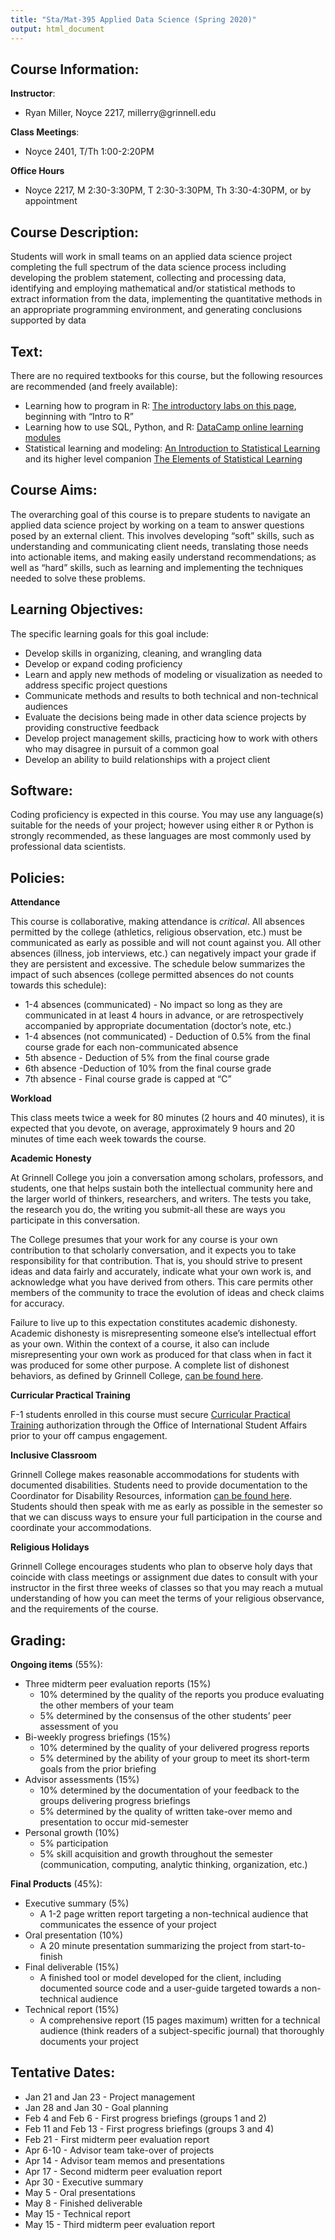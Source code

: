 ```yaml
---
title: "Sta/Mat-395 Applied Data Science (Spring 2020)"
output: html_document
---
```


## Course Information:

**Instructor**:

- Ryan Miller, Noyce 2217, millerry\@grinnell.edu

**Class Meetings**: 

- Noyce 2401, T/Th 1:00-2:20PM

**Office Hours**

- Noyce 2217, M 2:30-3:30PM, T 2:30-3:30PM, Th 3:30-4:30PM, or by appointment

## Course Description:

Students will work in small teams on an applied data science project completing the full spectrum of the data science process including developing the problem statement, collecting and processing data, identifying and employing mathematical and/or statistical methods to extract information from the data, implementing the quantitative methods in an appropriate programming environment, and generating conclusions supported by data

## Text:

There are no required textbooks for this course, but the following resources are recommended (and freely available):

- Learning how to program in R: [The introductory labs on this page](https://remiller1450.github.io/sta230f19.html), beginning with "Intro to R"
- Learning how to use SQL, Python, and R: [DataCamp online learning modules](https://remiller1450.github.io/sta230f19.html)
- Statistical learning and modeling: [An Introduction to Statistical Learning](http://faculty.marshall.usc.edu/gareth-james/ISL/ISLR%20Seventh%20Printing.pdf) and its higher level companion [The Elements of Statistical Learning](https://web.stanford.edu/~hastie/ElemStatLearn/printings/ESLII_print12.pdf)

## Course Aims:

The overarching goal of this course is to prepare students to navigate an applied data science project by working on a team to answer questions posed by an external client.  This involves developing "soft" skills, such as understanding and communicating client needs, translating those needs into actionable items, and making easily understand recommendations; as well as "hard" skills, such as learning and implementing the techniques needed to solve these problems.

## Learning Objectives:

The specific learning goals for this goal include:

- Develop skills in organizing, cleaning, and wrangling data
- Develop or expand coding proficiency
- Learn and apply new methods of modeling or visualization as needed to address specific project questions
- Communicate methods and results to both technical and non-technical audiences
- Evaluate the decisions being made in other data science projects by providing constructive feedback
- Develop project management skills, practicing how to work with others who may disagree in pursuit of a common goal
- Develop an ability to build relationships with a project client

## Software:

Coding proficiency is expected in this course. You may use any language(s) suitable for the needs of your project; however using either `R` or Python is strongly recommended, as these languages are most commonly used by professional data scientists.

## Policies:

**Attendance**

This course is collaborative, making attendance is *critical*.  All absences permitted by the college (athletics, religious observation, etc.) must be communicated as early as possible and will not count against you. All other absences (illness, job interviews, etc.) can negatively impact your grade if they are persistent and excessive. The schedule below summarizes the impact of such absences (college permitted absences do not counts towards this schedule):

- 1-4 absences (communicated) - No impact so long as they are communicated in at least 4 hours  in advance, or are retrospectively accompanied by appropriate documentation (doctor's note, etc.)
- 1-4 absences (not communicated) - Deduction of 0.5% from the final course grade for each non-communicated absence
- 5th absence - Deduction of 5% from the final course grade
- 6th absence -Deduction of 10% from the final course grade
- 7th absence - Final course grade is capped at "C"

**Workload**

This class meets twice a week for 80 minutes (2 hours and 40 minutes), it is expected that you devote, on average, approximately 9 hours and 20 minutes of time each week towards the course.

**Academic Honesty**

At Grinnell College you join a conversation among scholars, professors, and students, one that helps sustain both the intellectual community here and the larger world of thinkers, researchers, and writers. The tests you take, the research you do, the writing you submit-all these are ways you participate in this conversation.

The College presumes that your work for any course is your own contribution to that scholarly conversation, and it expects you to take responsibility for that contribution. That is, you should strive to present ideas and data fairly and accurately, indicate what your own work is, and acknowledge what you have derived from others. This care permits other members of the community to trace the evolution of ideas and check claims for accuracy.

Failure to live up to this expectation constitutes academic dishonesty. Academic dishonesty is misrepresenting someone else's intellectual effort as your own. Within the context of a course, it also can include misrepresenting your own work as produced for that class when in fact it was produced for some other purpose.  A complete list of dishonest behaviors, as defined by Grinnell College, [can be found here](https://catalog.grinnell.edu/content.php?catoid=12&navoid=2537#alleged-violation).

**Curricular Practical Training**

F-1 students enrolled in this course must secure [Curricular Practical Training](https://grinco.sharepoint.com/sites/StudentAffairs/OISA/Shared%20Documents/F-1%20Curricular%20Practical%20Training%20for%20Internships.pdf) authorization through the Office of International Student Affairs prior to your off campus engagement.

**Inclusive Classroom**

Grinnell College makes reasonable accommodations for students with documented disabilities.  Students need to provide documentation to the Coordinator for Disability Resources, information [can be found here](http://www.grinnell.edu/about/offices-services/accessibility-disability/disability-services).  Students should then speak with me as early as possible in the semester so that we can discuss ways to ensure your full participation in the course and coordinate your accommodations.

**Religious Holidays**

Grinnell College encourages students who plan to observe holy days that coincide with class meetings or assignment due dates to consult with your instructor in the first three weeks of classes so that you may reach a mutual understanding of how you can meet the terms of your religious observance, and the requirements of the course.


## Grading:

**Ongoing items** (55%):

- Three midterm peer evaluation reports (15%)
    - 10% determined by the quality of the reports you produce evaluating the other members of your team
    - 5% determined by the consensus of the other students' peer assessment of you
- Bi-weekly progress briefings (15%)
    - 10% determined by the quality of your delivered progress reports
    - 5% determined by the ability of your group to meet its short-term goals from the prior briefing
- Advisor assessments (15%)
    - 10% determined by the documentation of your feedback to the groups delivering progress briefings
    - 5% determined by the quality of written take-over memo and presentation to occur mid-semester
- Personal growth (10%)
    - 5% participation
    - 5% skill acquisition and growth throughout the semester (communication, computing, analytic thinking, organization, etc.)

**Final Products** (45%):

- Executive summary (5%)
    - A 1-2 page written report targeting a non-technical audience that communicates the essence of your project 
- Oral presentation (10%)
    - A 20 minute presentation summarizing the project from start-to-finish
- Final deliverable (15%)
    - A finished tool or model developed for the client, including documented source code and a user-guide targeted towards a non-technical audience
- Technical report (15%)
    - A comprehensive report (15 pages maximum) written for a technical audience (think readers of a subject-specific journal) that thoroughly documents your project

## Tentative Dates:

- Jan 21 and Jan 23 - Project management
- Jan 28 and Jan 30 - Goal planning
- Feb 4 and Feb 6 - First progress briefings (groups 1 and 2)
- Feb 11 and Feb 13 - First progress briefings (groups 3 and 4)
- Feb 21 - First midterm peer evaluation report
- Apr 6-10 - Advisor team take-over of projects
- Apr 14 - Advisor team memos and presentations
- Apr 17 - Second midterm peer evaluation report
- Apr 30 - Executive summary
- May 5 - Oral presentations
- May 8 - Finished deliverable
- May 15 - Technical report
- May 15 - Third midterm peer evaluation report
